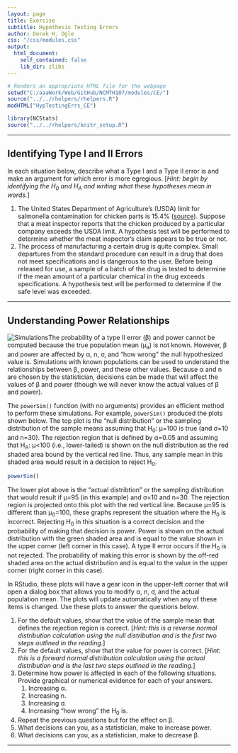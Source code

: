 ```yaml
---
layout: page
title: Exercise
subtitle: Hypothesis Testing Errors
author: Derek H. Ogle
css: "/css/modules.css"
output:
  html_document:
    self_contained: false
    lib_dir: zlibs
---
```


```r
# Renders an appropriate HTML file for the webpage
setwd("C:/aaaWork/Web/GitHub/NCMTH107/modules/CE/")
source("../../rhelpers/rhelpers.R")
modHTML("HypTestingErrs_CE")
```

```r
library(NCStats)
source("../../rhelpers/knitr_setup.R")
```

----

## Identifying Type I and II Errors

In each situation below, describe what a Type I and a Type II error is and make an argument for which error is more egregious. [*Hint: begin by identifying the H<sub>0</sub> and H<sub>A</sub> and writing what these hypotheses mean in words.*]

1. The United States Department of Agriculture's (USDA) limit for salmonella contamination for chicken parts is 15.4% ([source](http://www.foodsafetynews.com/2015/01/fsis-releases-new-salmonella-campylobacter-performance-standards-for-poultry/)). Suppose that a meat inspector reports that the chicken produced by a particular company exceeds the USDA limit. A hypothesis test will be performed to determine whether the meat inspector’s claim appears to be true or not.
1. The process of manufacturing a certain drug is quite complex. Small departures from the standard procedure can result in a drug that does not meet specifications and is dangerous to the user. Before being released for use, a sample of a batch of the drug is tested to determine if the mean amount of a particular chemical in the drug exceeds specifications. A hypothesis test will be performed to determine if the safe level was exceeded.

----

## Understanding Power Relationships
<img src="http://derekogle.com/NCMTH107/modules/CE/zimgs/computer-1.jpg" alt="Simulations" class="img-right">The probability of a type II error (&beta;) and power cannot be computed because the true population mean (&mu;<sub>a</sub>) is not known. However, &beta; and power are affected by &alpha;, n, &sigma;, and "how wrong" the null hypothesized value is. Simulations with known populations can be used to understand the relationships between &beta;, power, and these other values. Because &alpha; and n are chosen by the statistician, decisions can be made that will affect the values of &beta; and power (though we will never know the actual values of &beta; and power).

The `powerSim()` function (with no arguments) provides an efficient method to perform these simulations. For example, `powerSim()` produced the plots shown below. The top plot is the "null distribution" or the sampling distribution of the sample means assuming that H<sub>0</sub>: &mu;=100 is true (and &sigma;=10 and n=30). The rejection region that is defined by &alpha;=0.05 and assuming that H<sub>A</sub>: &mu;<100  (i.e., lower-tailed) is shown on the null distribution as the red shaded area bound by the vertical red line. Thus, any sample mean in this shaded area would result in a decision to reject H<sub>0</sub>.

```r
powerSim()
```

The lower plot above is the "actual distribtion" or the sampling distribution that would result if &mu;=95 (in this example) and &sigma;=10 and n=30. The rejection region is projected onto this plot with the red vertical line. Because &mu;=95 is different than &mu;<sub>0</sub>=100, these graphs represent the situation where the H<sub>0</sub> is incorrect. Rejecting H<sub>0</sub> in this situation is a correct decision and the probability of making that decision is power. Power is shown on the actual distribution with the green shaded area and is equal to the value shown in the upper corner (left corner in this case). A type II error occurs if the H<sub>0</sub> is not rejected. The probability of making this error is shown by the off-red shaded area on the actual distribution and is equal to the value in the upper corner (right corner in this case).

In RStudio, these plots will have a gear icon in the upper-left corner that will open a dialog box that allows you to modify &alpha;, n, &sigma;, and the actual population mean. The plots will update automatically when any of these items is changed. Use these plots to answer the questions below.

1. For the default values, show that the value of the sample mean that defines the rejection region is correct. [*Hint: this is a reverse normal distribution calculation using the null distribution and is the first two steps outlined in the reading.*]
1. For the default values, show that the value for power is correct. [*Hint: this is a forward normal distribution calculation using the actual distribution and is the last two steps outlined in the reading.*]
1. Determine how power is affected in each of the following situations. Provide graphical or numerical evidence for each of your answers.
    1. Increasing &alpha;.
    1. Increasing n.
    1. Increasing &sigma;.
    1. Increasing "how wrong" the H<sub>0</sub> is.
1. Repeat the previous questions but for the effect on &beta;.
1. What decisions can you, as a statistician, make to increase power.
1. What decisions can you, as a statistician, make to decrease &beta;.

----
